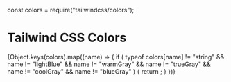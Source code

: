const colors = require("tailwindcss/colors");

<Meta title="Elements/Colors" />

# Tailwind CSS Colors

<ColorPalette>
  {Object.keys(colors).map((name) => {
    if (
      typeof colors[name] != "string" &&
      name != "lightBlue" &&
      name != "warmGray" &&
      name != "trueGray" &&
      name != "coolGray" &&
      name != "blueGray"
    ) {
      return <ColorItem title={name} colors={colors[name]} />;
    }
  })}
</ColorPalette>
